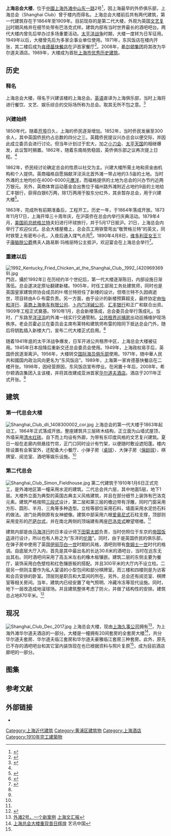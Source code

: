 {{Coord|31|14|20|N|121|29|0|E|region:CN-31_type:landmark|display=title|name=上海总会大楼}}
{{Infobox Modern Building
|image             = 上海总会大楼正立面2021 (1).jpg
|caption           = 上海总会大楼现状
|name              = 上海总会大楼
|location_town     = 上海
|location_country  = {{CHN}}
|owner= [[上海外滩华尔道夫酒店|上海外滩华尔道夫酒店]]
|architect         = [[马海洋行|马海洋行]]
|client            = 
|construction_start_date= 1909年1月
|completion_date   = 1910年1月6日
|cost              = 45万两
|style             = 古典主义风格
}}
{{文物保护单位
|级别 = 全国
|名称 = 上海外滩建筑群<br /><small>上海总会大楼</small>
|图片 = 
|所在 = [[上海市|上海市]][[黄浦区|黄浦区]]
|坐标 = 
|分类 = 近现代重要史迹及代表性建筑
|时代 = 1911年
|编号 = 4-220
|登录 = 1996年
}}
{{上海市优秀历史建筑 |
省区市 = 上海市 |
名称 = 上海总会 |
编号 = 1-06 |
时代 = 1910年|
所在 = [[上海市|上海市]][[黄浦区|黄浦区]][[中山东一路|中山东一路]]2号 |
公布 = 1989年 |
}}

'''上海总会大楼'''，位于[[中國|中國]][[上海|上海]][[外滩|外滩]][[中山东一路|中山东一路]]2号<ref>{{cite web |url=http://www.shtong.gov.cn/newsite/node2/node71994/node81772/node81779/node81794/userobject1ai108894.html |language=zh |title=上海名建筑志>>附录>>1989年、1993年以优秀近代建筑列入上海市文物保护单位一览表（第一批） |publisher=上海市地方志办公室 |accessdate=2013-12-24 |archive-date=2017-03-26 |archive-url=https://web.archive.org/web/20170326052851/http://www.shtong.gov.cn/newsite/node2/node71994/node81772/node81779/node81794/userobject1ai108894.html |dead-url=no }}</ref>，因上海最早的外侨俱乐部，上海总会（Shanghai Club）曾于楼内而得名。上海总会大楼前后共有两代建筑，第一代建筑存在于1864年至1909年。目前现存的是第二代大楼，外观为英国[[文艺复兴|文艺复兴]]时期风格并在细节处带有巴洛克式样。建筑内部有当时世界最长的酒吧吧台。两代大楼内曾先后举办过多场重要活动。[[太平洋战争|太平洋战争]]时期，大楼一度转为日军征用。1949年以后，大楼曾先后为多家企事业单位使用。1971年，东风饭店在楼内开张，其二楼后成为[[肯德基|肯德基快餐店]]在沪首家餐厅<ref>{{cite web |url=http://www.kankanews.com/a/2012-02-15/0011003020.shtml |language=zh |title=1989年12月8日 上海首家肯德基快餐店开张 |publisher=看看新闻网 |date=2012-02-15 |accessdate=2013-12-24 |archive-url=https://web.archive.org/web/20131225071017/http://www.kankanews.com/a/2012-02-15/0011003020.shtml |archive-date=2013-12-25 |dead-url=yes }}</ref>。2008年，[[希爾頓酒店集團|希尔顿集团]]将其改为华尔道夫酒店。1989年，大楼成为首批[[上海市优秀历史建筑|上海市优秀历史建筑]]。

== 历史 ==
=== 释名 ===
上海总会大楼，得名于兴建该楼的上海总会。[[英语|英语]]直译为上海俱乐部，当时上海将进行餐饮、文艺、娱乐综合的交际场所称为总会。取其无所不包之意。<ref name="dfz">{{cite web |url=http://www.shtong.gov.cn/newsite/node2/node71994/node81772/node81774/node81784/userobject1ai108914.html |language=zh |title=上海名建筑志>>欧美风情的沪滨广厦>>昔日外侨的欢乐场：上海总会大楼（东风饭店） |publisher=上海市地方志办公室 |accessdate=2013-12-24 |archive-date=2020-09-27 |archive-url=https://web.archive.org/web/20200927112603/http://www.shtong.gov.cn/Newsite/node2/node71994/node81772/node81774/node81784/userobject1ai108914.html }}</ref>

=== 兴建始终 ===
1850年代，随着[[上海开埠|开埠]]日久，上海的侨民逐渐增加。1852年，当时侨民发展至300余人，其中英国侨民约占总数的四分之三。英籍侨民提议兴办总会以便交际，并因此成立委员会进行讨论。但当年计划过于宏大，加之[[小刀会|小刀会]]、[[太平天国|太平天国]]的相继爆发，此议暂时搁置。1862年，随着东南局势稳固，英侨俱乐部之议再次提上日程。<ref name="dfz"/>

1862年，侨民经讨论确定总会的性质以社交为主。兴建大楼所需土地和资金由机构和个人提供。英商福格自愿捐献洋泾浜北首外滩一带占地约3.5亩的土地。当时外滩的土地均价在4000-6000元[[銀元|鹰洋]]，而福格提供的土地为总会的兴办节约近两万银元。另外，英商体育运动基金会出售位于福州路外滩附近占地约9亩的土地给汇丰银行，获得白银6万两，除1万两用于股东分红外，其余暂存总会，用于兴建大楼<ref>{{cite web |url=http://news.hexun.com/2013-07-26/156528196.html |language=zh |title=旧上海的大班:在帝国总会的长廊酒吧中喝威士忌 |publisher=和讯网 |date=2013-07-26 |accessdate=2013-12-24 |archive-url=https://web.archive.org/web/20131225082825/http://news.hexun.com/2013-07-26/156528196.html |archive-date=2013-12-25 |dead-url=yes }}</ref>。

1863年，完成所有前期准备后，工程开工。历史一年，于1864年落成开放。1873年11月17日，上海开埠三十周年庆，在沪英侨在总会内举行庆典活动。1879年4月，[[美国总统列表|美国前总统]][[尤利西斯·辛普森·格兰特|格兰特]]夫妇进行环球旅行，并于5月17日抵沪。21日，上海总会内举行了欢迎仪式。总会大楼屋檐上，总会员工用铁管弯出“敬贺格兰特”的英文，同时铁管上有密布小孔，入夜后通入煤气点亮<ref> {{cite book|author=上海书店出版社 |title=《申报》影印本卷14 |year=2008 |page=495 |publisher=上海书店出版社 |location=上海 |isbn=978-7-80678-794-6 }}</ref>。1890年4月8日，[[维多利亚女王|维多利亚女王]]三子[[康脑脱公爵|康脑脱公爵]]携夫人路易斯·玛格丽特公主抵沪，欢迎宴会在上海总会举行<ref> {{cite book|author=上海市档案馆 |title=工部局董事会会议录（第十册） |year=2001 |page=665 |publisher=上海古籍出版社 |location=上海 |isbn=7-5325-2624-0 }}</ref>。

=== 重建以后 ===
[[File:1992_Kentucky_Fried_Chicken_at_the_Shanghai_Club,_1992_(4209693699).jpg|thumb]]門店，攝於1992年]]
在历经约半个世纪后，第一代大楼逐渐陈旧，内部设施日渐落伍。总会遂决定原址翻建新楼。1905年，时任工部局工务处建筑师，同时也是英国皇家建筑师协会成员的H·塔兰特担任了新楼的设计。但塔兰特不久因病逝世，项目转由A·G·布雷负责。另一方面，由于设计的新楼预算超支，最终协定由[[怡和洋行|怡和洋行]]、[[英商上海电车有限公司|英商上海电车有限公司]]、[[卜内门公司|卜内门洋碱公司]]、[[汇丰银行|汇丰银行]]和正广和联合出资。1909年工程正式奠基。1910年1月，总会新楼落成，总会委员会举行落成礼。当时，广东路至[[洋泾浜|洋泾浜]]的外滩一线实行交通管制。[[上海公共租界巡捕房|公共租界巡捕房]]出动巡捕维护现场秩序。老会员霍必兰在委员会主席布莱特和建筑师布雷的陪同下抵达总会门外，随后将钥匙插入新楼大门，宣布二代大楼正式启用。<ref name="dfz"/>

随着1941年底的太平洋战争爆发，日军开进公共租界中区，上海总会大楼被征用。1945年日本投降后重新交还总会委员会使用。1949年，上海政权易手后，英国侨民逐渐离沪。1956年，大楼转交[[国际海员俱乐部|国际海员俱乐部]]使用。1971年，随中華人民共和國国内政治风向更名为“东风饭店”。1989年，上海第一家肯德基快餐店在二楼开张。1998年，因经营原因，东风饭店宣布停业。在闲置十年后，2008年，希尔顿酒店集团入主该楼，并将其改建成亚洲首家[[华尔道夫酒店及度假村|华尔道夫酒店]]。酒店于2011年正式开张。<ref name="dfz"/>

== 建筑 ==

=== 第一代总会大楼 ===
[[File:Shanghai_Club_dli_1408300002_cor.jpg|thumb]]
上海总会的第一代大楼于1863年起动工，1864年正式落成开放。整座建筑共三层砖木结构，正立面为山墙式屋顶，外墙采用[[清水红砖|清水红砖]]。自下而上均设有外廊，为带有东印度风格的文艺复兴建筑。夏日一般在走廊内侧悬挂竹帘，正门口同时设计有竹架，以便随时敷设遮阳蓬。楼内除设置有会客室外，还配备大小餐厅、小弹子房（[[桌球|桌球]]）、大弹子房（[[保龄球|保龄球]]）、棋牌室、阅览室、酒吧等娱乐设施。<ref name="dfz"/>

=== 第二代总会 ===
[[File:Shanghai_Club_Simon_Fieldhouse.jpg|thumb]]
第二代建筑于1910年1月6日正式完工，是外滩地区第一幢采用水泥的建筑。二代总会共六层，其中地面5层，地下1层。大楼外立面为典型的英国古典主义风格建筑，并且在部分细节上装饰有巴洛克元素。建筑严格按照[[三段体|三段式]]设计，第二层和第三层的檐边带有浮雕，同时门窗采用方形、圆形、半月、三角等多种造型。立柱等部位采用石料，墙面采用水泥仿石料的做法。进门处两侧原有女神塑像。建筑中部采用六根[[爱奥尼柱式|爱奥尼式]]石柱支撑，顶部则采用变形的[[芒萨尔式|芒萨尔式]]，并在南北两侧的顶端建有两座[[巴洛克式|巴洛克式]]瞭望塔楼。<ref name="dfz"/>

建筑内部是由[[马海洋行|马海洋行]]的日本设计师[[下田菊太郎|下田菊太郎]]负责，当时仿照位于东京的[[帝國飯店|帝国饭店]]进行设计，所以也有人称之为“东洋的[[伦敦|伦敦]]”。同时，由于是英国侨民的俱乐部，在弹子房中使用了英国[[伊丽莎白一世|伊丽莎白一世]]时期的风格，酒吧则带有[[詹姆士一世|詹姆士一世]]时代的格调。自底层大厅入内，首先是其中最出名的长达30.6米的酒吧台，当时在远东无出其右。同时酒吧间采用了高五米左右的橡木板镶嵌。建筑二层的东侧主要为餐厅，装饰采用白色壁柱和红色镶嵌板的搭配。并且300平米的大厅内不设立柱。二层另一侧则主要作为私人宴请的小型包间和部分棋牌室。而三楼和四楼则是为访客和会员安排的卧室。顶层则是职员和大菜间的所在。另外，总会还有阅览室、棋牌室等相关房间。当年，建筑内已经安置了电气照明、冷藏冷冻等现代设施。同时，地下一层改造成地滚球场。并且建筑整体考虑了防火，并做了结构性的安排。建筑总占地870平米。<ref>{{cite web |url=http://www.archives.sh.cn/shjy/shzg/201303/t20130321_38155.html |language=zh |title=上海记忆>淞沪掌故>昔时上海外滩三大总会（附图） |publisher=上海档案信息网 |date=2013-03-21 |accessdate=2013-12-24 |archive-date=2020-11-04 |archive-url=https://web.archive.org/web/20201104030532/http://www.archives.sh.cn/shjy/shzg/201303/t20130321_38155.html |dead-url=no }}</ref>

== 现况 ==
[[File:Shanghai_Club_Dec_2017.jpg|thumb]]
上海总会大楼，现由[[上海久事公司|上海久事公司]]拥有<ref name="qwe">[http://wenhui.news365.com.cn/whshx/201104/t20110418_3012425.htm 外滩2号，一个新案例] {{Wayback|url=http://wenhui.news365.com.cn/whshx/201104/t20110418_3012425.htm |date=20110727191514 }} [[上海文汇报|上海文汇报]]</ref>，为上海外滩华尔道夫酒店的一部分。大楼是一幢拥有20间套房的全套房大楼<ref name="opjk">[http://cn.blouinartinfo.com/2010/09/10/waldorf-astoira-bund-launches-shanghai 上海总会大楼重现昔日辉煌] {{Webarchive|url=https://archive.is/20131223134907/http://cn.blouinartinfo.com/2010/09/10/waldorf-astoira-bund-launches-shanghai |date=2013-12-23 }} 艺讯中国</ref>，共分华尔道夫套房、华尔道夫临江套房和华尔道夫豪雅临江套房三种套房。此外，原先已不存的酒吧吧台和其它室内装饰现在也已根据资料与照片复原<ref name="qwe"/>，成为目前酒店廊吧的一部分。

== 图集 ==
{{Gallery
|File:Im Winter Shanghai Club 1903.jpg|第一代总会大楼（左）及[[外灘|外灘]]，約於1903年
|File:Original Shanghai Club Building.png|第一代总会大楼，約於1908年
|File:Jul1912-p81-Bar.jpg|第二代总会大楼長30.6米的酒吧台，1912年
|File:Shanghai Club Front View.JPG|上海总会大楼沿外灘一面
|File:外滩1号和2号.JPG|左侧为[[上海亚细亚大楼|上海亚细亚大楼]]，右侧为上海总会大楼
|File:Protection signs of buildings on the Bund, 2019-10-18 06.jpg|上海总会大楼全国重点文物保护单位标志
}}

== 参考文献 ==
{{Reflist}}

== 外部链接 ==
* {{official website|http://www.waldorfastoriashanghai.com|上海外滩华尔道夫酒店}}

{{commonscat|Shanghai Club}}
{{上海租界时期总会建筑}}
{{上海外滩建筑群}}
{{第一批上海优秀历史建筑}}
{{中国20世纪建筑遗产}}

[[Category:上海近代建筑|Category:上海近代建筑]]
[[Category:黄浦区建筑物|Category:黄浦区建筑物]]
[[Category:上海酒店|Category:上海酒店]]
[[Category:1910年完工建築物|Category:1910年完工建築物]]